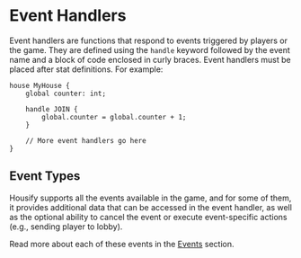 # Event Handlers

Event handlers are functions that respond to events triggered by players or the game. They are defined using the `handle` keyword followed by the event name and a block of code enclosed in curly braces. Event handlers must be placed after stat definitions. For example:

```hsf
house MyHouse {
    global counter: int;

    handle JOIN {
        global.counter = global.counter + 1;
    }

    // More event handlers go here
}
```

## Event Types

Housify supports all the events available in the game, and for some of them, it provides additional data that can be accessed in the event handler, as well as the optional ability to cancel the event or execute event-specific actions (e.g., sending player to lobby).

Read more about each of these events in the [Events](/language/housing/events) section.

